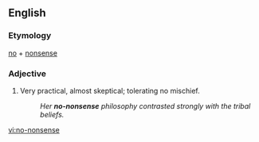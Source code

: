 ==English==

===Etymology===
[[no]] + [[nonsense]]

===Adjective===
{{en-adj}}

# Very practical, almost skeptical; tolerating no mischief.
#: ''Her '''no-nonsense''' philosophy contrasted strongly with the tribal beliefs.''

[[vi:no-nonsense]]